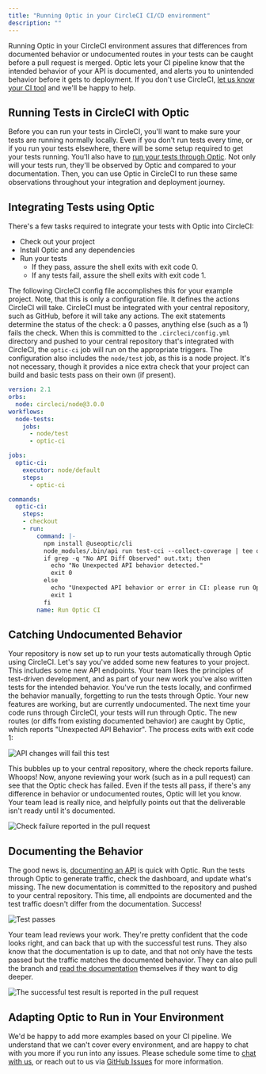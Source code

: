 ```yaml
---
title: "Running Optic in your CircleCI CI/CD environment"
description: ""
---
```


Running Optic in your CircleCI environment assures that differences from documented behavior or undocumented routes in your tests can be caught before a pull request is merged. Optic lets your CI pipeline know that the intended behavior of your API is documented, and alerts you to unintended behavior before it gets to deployment. If you don't use CircleCI, [let us know your CI tool](https://github.com/opticdev/optic/issues/new?title=FR:%20Support%20for%20CI%20tool) and we'll be happy to help.

## Running Tests in CircleCI with Optic

Before you can run your tests in CircleCI, you'll want to make sure your tests are running normally locally. Even if you don't run tests every time, or if you run your tests elsewhere, there will be some setup required to get your tests running. You'll also have to [run your tests through Optic](/docs/get-started/testing). Not only will your tests run, they'll be observed by Optic and compared to your documentation. Then, you can use Optic in CircleCI to run these same observations throughout your integration and deployment journey.

## Integrating Tests using Optic

There's a few tasks required to integrate your tests with Optic into CircleCI:

- Check out your project
- Install Optic and any dependencies
- Run your tests
  - If they pass, assure the shell exits with exit code 0.
  - If any tests fail, assure the shell exits with exit code 1.

The following CircleCI config file accomplishes this for your example project. Note, that this is only a configuration file. It defines the actions CircleCI will take. CircleCI must be integrated with your central repository, such as GitHub, before it will take any actions. The exit statements determine the status of the check: a 0 passes, anything else (such as a 1) fails the check. When this is committed to the `.circleci/config.yml` directory and pushed to your central repository that's integrated with CircleCI, the `optic-ci` job will run on the appropriate triggers. The configuration also includes the `node/test` job, as this is a node project. It's not necessary, though it provides a nice extra check that your project can build and basic tests pass on their own (if present).

``` yaml
version: 2.1
orbs:
  node: circleci/node@3.0.0
workflows:
  node-tests:
    jobs:
      - node/test
      - optic-ci

jobs:
  optic-ci:
    executor: node/default
    steps:
      - optic-ci

commands:
  optic-ci:
    steps:
    - checkout
    - run:
        command: |-
          npm install @useoptic/cli
          node_modules/.bin/api run test-cci --collect-coverage | tee out.txt
          if grep -q "No API Diff Observed" out.txt; then
            echo "No Unexpected API behavior detected."
            exit 0
          else
            echo "Unexpected API behavior or error in CI: please run Optic locally and check the dashboard, then review CI logs."
            exit 1
          fi
        name: Run Optic CI

```

## Catching Undocumented Behavior

Your repository is now set up to run your tests automatically through Optic using CircleCI. Let's say you've added some new features to your project. This includes some new API endpoints. Your team likes the principles of test-driven development, and as part of your new work you've also written tests for the intended behavior. You've run the tests locally, and confirmed the behavior manually, forgetting to run the tests through Optic. Your new features are working, but are currently undocumented. The next time your code runs through CircleCI, your tests will run through Optic. The new routes (or diffs from existing documented behavior) are caught by Optic, which reports "Unexpected API Behavior". The process exits with exit code 1:

![API changes will fail this test](/img/docs/cm-oci-test-fail.png)

This bubbles up to your central repository, where the check reports failure. Whoops! Now, anyone reviewing your work (such as in a pull request) can see that the Optic check has failed. Even if the tests all pass, if there's any difference in behavior or undocumented routes, Optic will let you know. Your team lead is really nice, and helpfully points out that the deliverable isn't ready until it's documented.

![Check failure reported in the pull request](/img/docs/cm-oci-check-fail.png)

## Documenting the Behavior

The good news is, [documenting an API](/docs/get-started/config/) is quick with Optic. Run the tests through Optic to generate traffic, check the dashboard, and update what's missing. The new documentation is committed to the repository and pushed to your central repository. This time, all endpoints are documented and the test traffic doesn't differ from the documentation. Success!

![Test passes](/img/docs/cm-oci-test-pass.gif)

Your team lead reviews your work. They're pretty confident that the code looks right, and can back that up with the successful test runs. They also know that the documentation is up to date, and that not only have the tests passed but the traffic matches the documented behavior. They can also pull the branch and [read the documentation](/docs/using/share-with-team) themselves if they want to dig deeper.

![The successful test result is reported in the pull request](/img/docs/cm-oci-check-pass.png)

## Adapting Optic to Run in Your Environment

We'd be happy to add more examples based on your CI pipeline. We understand that we can't cover every environment, and are happy to chat with you more if you run into any issues. Please schedule some time to [chat with us](https://calendly.com/optic-onboarding/setup-help), or reach out to us via [GitHub Issues](https://github.com/opticdev/optic/issues/new?title=optic%20in%20production%3a) for more information.
